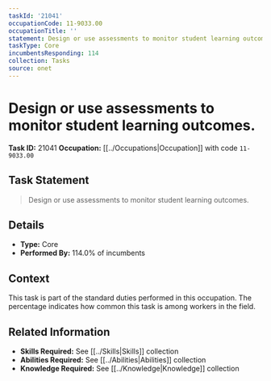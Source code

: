 ```yaml
---
taskId: '21041'
occupationCode: 11-9033.00
occupationTitle: ''
statement: Design or use assessments to monitor student learning outcomes.
taskType: Core
incumbentsResponding: 114
collection: Tasks
source: onet
---
```

# Design or use assessments to monitor student learning outcomes.

**Task ID:** 21041
**Occupation:** [[../Occupations|Occupation]] with code `11-9033.00`

## Task Statement

> Design or use assessments to monitor student learning outcomes.

## Details

- **Type:** Core
- **Performed By:** 114.0% of incumbents

## Context

This task is part of the standard duties performed in this occupation. The percentage indicates how common this task is among workers in the field.

## Related Information

- **Skills Required:** See [[../Skills|Skills]] collection
- **Abilities Required:** See [[../Abilities|Abilities]] collection
- **Knowledge Required:** See [[../Knowledge|Knowledge]] collection
